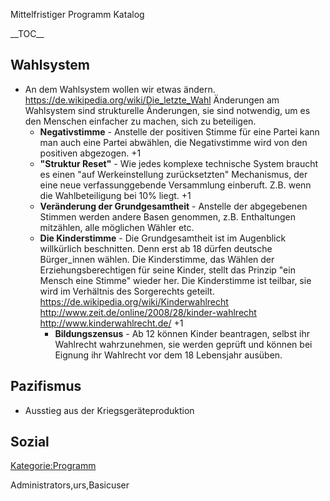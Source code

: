 Mittelfristiger Programm Katalog

__TOC__

== Wahlsystem ==

*An dem Wahlsystem wollen wir etwas ändern. https://de.wikipedia.org/wiki/Die_letzte_Wahl Änderungen am Wahlsystem sind strukturelle Änderungen, sie sind notwendig, um es den Menschen einfacher zu machen, sich zu beteiligen.
**'''Negativstimme''' - Anstelle der positiven Stimme für eine Partei kann man auch eine Partei abwählen, die Negativstimme wird von den positiven abgezogen. +1
**'''"Struktur Reset"''' -  Wie jedes komplexe technische System braucht es einen "auf Werkeinstellung zurücksetzten" Mechanismus, der eine neue verfassunggebende Versammlung einberuft. Z.B. wenn die Wahlbeteiligung bei 10% liegt. +1
**'''Veränderung der Grundgesamtheit''' - Anstelle der abgegebenen Stimmen werden andere Basen genommen, z.B. Enthaltungen mitzählen, alle möglichen Wähler etc.
**'''Die Kinderstimme''' - Die Grundgesamtheit ist im Augenblick willkürlich beschnitten. Denn erst ab 18 dürfen deutsche Bürger_innen wählen. Die Kinderstimme, das Wählen der Erziehungsberechtigen für seine Kinder, stellt das Prinzip "ein Mensch eine Stimme" wieder her. Die Kinderstimme ist teilbar, sie wird im Verhältnis des Sorgerechts geteilt. https://de.wikipedia.org/wiki/Kinderwahlrecht  http://www.zeit.de/online/2008/28/kinder-wahlrecht http://www.kinderwahlrecht.de/ +1
***'''Bildungszensus''' - Ab 12 können Kinder beantragen, selbst ihr Wahlrecht wahrzunehmen, sie werden geprüft und können bei Eignung ihr Wahlrecht vor dem 18 Lebensjahr ausüben.


== Pazifismus ==

*Ausstieg aus der Kriegsgeräteproduktion

== Sozial ==



[[Kategorie:Programm]]

<accesscontrol>Administrators,urs,Basicuser</accesscontrol>